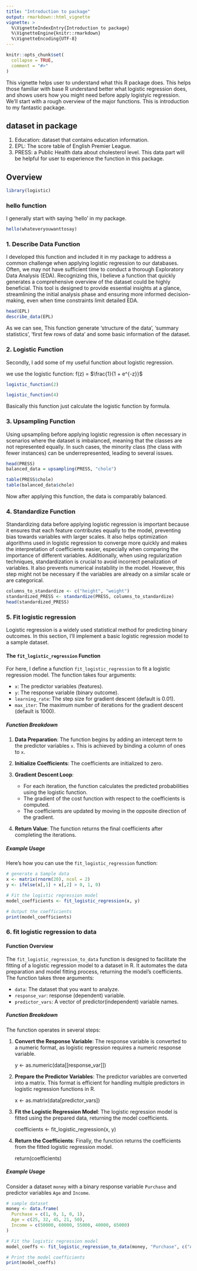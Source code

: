 ```yaml
---
title: "Introduction to package"
output: rmarkdown::html_vignette
vignette: >
  %\VignetteIndexEntry{Introduction to package}
  %\VignetteEngine{knitr::rmarkdown}
  %\VignetteEncoding{UTF-8}
---
```



```r
knitr::opts_chunk$set(
  collapse = TRUE,
  comment = "#>"
) 
```

This vignette helps user to understand what this R package does. This helps those familiar with base R understand better what logistic regression does, and shows users how you might need before apply logistyic regression. We'll start with a rough overview of the major functions. This is introduction to my fantastic package.

## dataset in package
1. Education: dataset that contains education information.
2. EPL: The score table of English Premier League.
3. PRESS: a Public Health data about cholesterol level.
This data part will be helpful for user to experience the function in this package.

## Overview

```r
library(logistic)
```

### hello function

I generally start with saying 'hello' in my package.

```r
hello(whateveryouwanttosay)
```

### 1. Describe Data Function

I developed this function and included it in my package to address a common challenge when applying logistic regression to our databases. Often, we may not have sufficient time to conduct a thorough Exploratory Data Analysis (EDA). Recognizing this, I believe a function that quickly generates a comprehensive overview of the dataset could be highly beneficial. This tool is designed to provide essential insights at a glance, streamlining the initial analysis phase and ensuring more informed decision-making, even when time constraints limit detailed EDA.

```r
head(EPL)
describe_data(EPL)
```

As we can see, This function generate 'structure of the data', 'summary statistics', 'first few rows of data' and some basic information of the dataset.

### 2. Logistic Function

Secondly, I add some of my useful function about logistic regression.

we use the logistic function: f(z) = $\frac{1}{1 + e^{-z}}$

```r
logistic_function(2)
```

```r
logistic_function(4)
```

Basically this function just calculate the logistic function by formula.

### 3. Upsampling Function

Using upsampling before applying logistic regression is often necessary in scenarios where the dataset is imbalanced, meaning that the classes are not represented equally. In such cases, the minority class (the class with fewer instances) can be underrepresented, leading to several issues.

```r
head(PRESS)
balanced_data = upsampling(PRESS, "chole")
```

```r
table(PRESS$chole)
table(balanced_data$chole)
```

Now after applying this function, the data is comparably balanced.

### 4. Standardize Function

Standardizing data before applying logistic regression is important because it ensures that each feature contributes equally to the model, preventing bias towards variables with larger scales. It also helps optimization algorithms used in logistic regression to converge more quickly and makes the interpretation of coefficients easier, especially when comparing the importance of different variables. Additionally, when using regularization techniques, standardization is crucial to avoid incorrect penalization of variables. It also prevents numerical instability in the model. However, this step might not be necessary if the variables are already on a similar scale or are categorical.

```r
columns_to_standardize <- c("height", "weight")
standardized_PRESS <- standardize(PRESS, columns_to_standardize)
head(standardized_PRESS)
```

### 5. Fit logistic regression

Logistic regression is a widely used statistical method for predicting binary outcomes. In this section, I'll implement a basic logistic regression model to a sample dataset.

#### The `fit_logistic_regression` Function

For here, I define a function `fit_logistic_regression` to fit a logistic regression model. The function takes four arguments:

-   `x`: The predictor variables (features).
-   `y`: The response variable (binary outcome).
-   `learning_rate`: The step size for gradient descent (default is 0.01).
-   `max_iter`: The maximum number of iterations for the gradient descent (default is 1000).

##### Function Breakdown

1.  **Data Preparation**: The function begins by adding an intercept term to the predictor variables `x`. This is achieved by binding a column of ones to `x`.

2.  **Initialize Coefficients**: The coefficients are initialized to zero.

3.  **Gradient Descent Loop**:

    -   For each iteration, the function calculates the predicted probabilities using the logistic function.
    -   The gradient of the cost function with respect to the coefficients is computed.
    -   The coefficients are updated by moving in the opposite direction of the gradient.

4.  **Return Value**: The function returns the final coefficients after completing the iterations.

##### Example Usage

Here's how you can use the `fit_logistic_regression` function:

```r
# generate a Sample data
x <- matrix(rnorm(20), ncol = 2)
y <- ifelse(x[,1] + x[,2] > 0, 1, 0)

# Fit the logistic regression model
model_coefficients <- fit_logistic_regression(x, y)

# Output the coefficients
print(model_coefficients)
```

### 6. fit logistic regression to data

#### Function Overview

The `fit_logistic_regression_to_data` function is designed to facilitate the fitting of a logistic regression model to a dataset in R. It automates the data preparation and model fitting process, returning the model's coefficients. The function takes three arguments:

-   `data`: The dataset that you want to analyze.
-   `response_var`: response (dependent) variable.
-   `predictor_vars`: A vector of predictor(independent) variable names.

##### Function Breakdown

The function operates in several steps:

1.  **Convert the Response Variable**: The response variable is converted to a numeric format, as logistic regression requires a numeric response variable.

    y \<- as.numeric(data[[response_var]])

2.  **Prepare the Predictor Variables**: The predictor variables are converted into a matrix. This format is efficient for handling multiple predictors in logistic regression functions in R.

    x \<- as.matrix(data[predictor_vars])

3.  **Fit the Logistic Regression Model**: The logistic regression model is fitted using the prepared data, returning the model coefficients.

    coefficients \<- fit_logistic_regression(x, y)

4.  **Return the Coefficients**: Finally, the function returns the coefficients from the fitted logistic regression model.

    return(coefficients)

##### Example Usage

Consider a dataset `money` with a binary response variable `Purchase` and predictor variables `Age` and `Income`.

```r
# sample dataset
money <- data.frame(
  Purchase = c(1, 0, 1, 0, 1),
  Age = c(25, 32, 45, 21, 50),
  Income = c(50000, 60000, 55000, 40000, 65000)
)

# Fit the logistic regression model
model_coeffs <- fit_logistic_regression_to_data(money, "Purchase", c("Age", "Income"))

# Print the model coefficients
print(model_coeffs)
```
